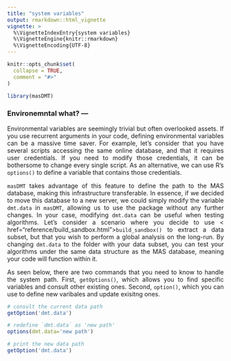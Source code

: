 ```yaml
---
title: "system variables"
output: rmarkdown::html_vignette
vignette: >
  %\VignetteIndexEntry{system variables}
  %\VignetteEngine{knitr::rmarkdown}
  %\VignetteEncoding{UTF-8}
---
```


```r
knitr::opts_chunk$set(
  collapse = TRUE,
  comment = "#>"
)
```

```r
library(masDMT)
```

### Environemntal what? ---
<p align="justify">
Environmental variables are seemingly trivial but often overlooked assets. If you use recurrent arguments in your code, defining environmental variables can be a massive time saver. For example, let's consider that you have several scripts accessing the same online database, and that it requires user credentials. If you need to modify those credentials, it can be bothersome to change every single script. As an alternative, we can use R's `options()` to define a variable that contains those credentials. 
</p>
<p align="justify">
`masDMT` takes advantage of this feature to define the path to the MAS database, making this infrastructure transferable. In essence, if we decided to move this database to a new server, we could simply modify the variable `dmt.data` in `masDMT`, allowing us to use the package without any further changes. In your case, modifying `dmt.data` can be useful when testing algorithms. Let's consider a scenario where you decide to use < href="reference/build_sandbox.html">`build_sandbox()`</a> to extract a data subset, but that you wish to perform a global analysis on the long-run. By changing `dmt.data` to the folder with your data subset, you can test your algorithms under the same data structure as the MAS database, meaning your code will function within it.
</p>
<p align="justify">
As seen below, there are two commands that you need to know to handle the system path. First, `getOptions()`, which allows you to find specific variables and consult other existing ones. Second, `option()`, which you can use to define new varibales and update exisitng ones. 
</p>


```r

# consult the current data path
getOption('dmt.data')

# redefine `dmt.data` as 'new path'
options(dmt.data='new path')

# print the new data path
getOption('dmt.data')

```
